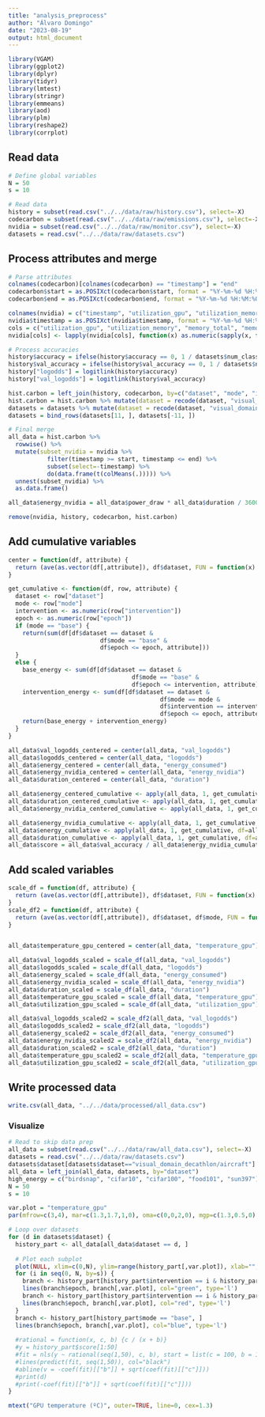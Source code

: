 ```yaml
---
title: "analysis_preprocess"
author: "Álvaro Domingo"
date: "2023-08-19"
output: html_document
---
```


```r
library(VGAM)
library(ggplot2)
library(dplyr)
library(tidyr)
library(lmtest)
library(stringr)
library(emmeans)
library(aod)
library(plm)
library(reshape2)
library(corrplot)
```

## Read data

```r
# Define global variables
N = 50
s = 10

# Read data
history = subset(read.csv("../../data/raw/history.csv"), select=-X)
codecarbon = subset(read.csv("../../data/raw/emissions.csv"), select=-X)
nvidia = subset(read.csv("../../data/raw/monitor.csv"), select=-X)
datasets = read.csv("../../data/raw/datasets.csv")
```

## Process attributes and merge

```r
# Parse attributes
colnames(codecarbon)[colnames(codecarbon) == "timestamp"] = "end"
codecarbon$start = as.POSIXct(codecarbon$start, format = "%Y-%m-%d %H:%M:%OS")
codecarbon$end = as.POSIXct(codecarbon$end, format = "%Y-%m-%d %H:%M:%OS")

colnames(nvidia) = c("timestamp", "utilization_gpu", "utilization_memory", "memory_total", "memory_used", "power_draw", "temperature_gpu")
nvidia$timestamp = as.POSIXct(nvidia$timestamp, format = "%Y-%m-%d %H:%M:%OS")
cols = c("utilization_gpu", "utilization_memory", "memory_total", "memory_used", "power_draw")
nvidia[cols] <- lapply(nvidia[cols], function(x) as.numeric(sapply(x, function(val) unlist(strsplit(as.character(val), " "))[2]))) # Value is after a blank space

# Process accuracies
history$accuracy = ifelse(history$accuracy == 0, 1 / datasets$num_classes[match(history$dataset, datasets$dataset)], history$accuracy)
history$val_accuracy = ifelse(history$val_accuracy == 0, 1 / datasets$num_classes[match(history$dataset, datasets$dataset)], history$val_accuracy)
history["logodds"] = logitlink(history$accuracy)
history["val_logodds"] = logitlink(history$val_accuracy)

hist.carbon = left_join(history, codecarbon, by=c("dataset", "mode", "intervention", "epoch"))
hist.carbon = hist.carbon %>% mutate(dataset = recode(dataset, "visual_domain_decathlon/aircraft" = "aircraft"))
datasets = datasets %>% mutate(dataset = recode(dataset, "visual_domain_decathlon/aircraft" = "aircraft"))
datasets = bind_rows(datasets[11, ], datasets[-11, ])

# Final merge
all_data = hist.carbon %>%
  rowwise() %>%
  mutate(subset_nvidia = nvidia %>%
           filter(timestamp >= start, timestamp <= end) %>%
           subset(select=-timestamp) %>%
           do(data.frame(t(colMeans(.))))) %>%
  unnest(subset_nvidia) %>%
  as.data.frame()

all_data$energy_nvidia = all_data$power_draw * all_data$duration / 3600000

remove(nvidia, history, codecarbon, hist.carbon)
```

## Add cumulative variables

```r
center = function(df, attribute) {
  return (ave(as.vector(df[,attribute]), df$dataset, FUN = function(x) x - mean(x)) + mean(df[,attribute]))
}

get_cumulative <- function(df, row, attribute) {
  dataset <- row["dataset"]
  mode <- row["mode"]
  intervention <- as.numeric(row["intervention"])
  epoch <- as.numeric(row["epoch"])
  if (mode == "base") {
    return(sum(df[df$dataset == dataset &
                          df$mode == "base" & 
                          df$epoch <= epoch, attribute]))
  }
  else {
    base_energy <- sum(df[df$dataset == dataset & 
                                   df$mode == "base" & 
                                   df$epoch <= intervention, attribute])
    intervention_energy <- sum(df[df$dataset == dataset & 
                                           df$mode == mode &
                                           df$intervention == intervention & 
                                           df$epoch <= epoch, attribute])
    return(base_energy + intervention_energy)
  }
}

all_data$val_logodds_centered = center(all_data, "val_logodds")
all_data$logodds_centered = center(all_data, "logodds")
all_data$energy_centered = center(all_data, "energy_consumed")
all_data$energy_nvidia_centered = center(all_data, "energy_nvidia")
all_data$duration_centered = center(all_data, "duration")

all_data$energy_centered_cumulative <- apply(all_data, 1, get_cumulative, df=all_data, attribute="energy_centered")
all_data$duration_centered_cumulative <- apply(all_data, 1, get_cumulative, df=all_data, attribute="duration_centered")
all_data$energy_nvidia_centered_cumulative <- apply(all_data, 1, get_cumulative, df=all_data, attribute="energy_nvidia_centered")

all_data$energy_nvidia_cumulative <- apply(all_data, 1, get_cumulative, df=all_data, attribute="energy_nvidia")
all_data$energy_cumulative <- apply(all_data, 1, get_cumulative, df=all_data, attribute="energy_consumed")
all_data$duration_cumulative <- apply(all_data, 1, get_cumulative, df=all_data, attribute="duration")
all_data$score = all_data$val_accuracy / all_data$energy_nvidia_cumulative
```

## Add scaled variables

```r
scale_df = function(df, attribute) {
  return (ave(as.vector(df[,attribute]), df$dataset, FUN = function(x) (x - mean(x)) / sd(x)) + mean(df[,attribute]))
}
scale_df2 = function(df, attribute) {
  return (ave(as.vector(df[,attribute]), df$dataset, df$mode, FUN = function(x) (x - mean(x)) / sd(x)))
}


all_data$temperature_gpu_centered = center(all_data, "temperature_gpu")

all_data$val_logodds_scaled = scale_df(all_data, "val_logodds")
all_data$logodds_scaled = scale_df(all_data, "logodds")
all_data$energy_scaled = scale_df(all_data, "energy_consumed")
all_data$energy_nvidia_scaled = scale_df(all_data, "energy_nvidia")
all_data$duration_scaled = scale_df(all_data, "duration")
all_data$temperature_gpu_scaled = scale_df(all_data, "temperature_gpu")
all_data$utilization_gpu_scaled = scale_df(all_data, "utilization_gpu")

all_data$val_logodds_scaled2 = scale_df2(all_data, "val_logodds")
all_data$logodds_scaled2 = scale_df2(all_data, "logodds")
all_data$energy_scaled2 = scale_df2(all_data, "energy_consumed")
all_data$energy_nvidia_scaled2 = scale_df2(all_data, "energy_nvidia")
all_data$duration_scaled2 = scale_df2(all_data, "duration")
all_data$temperature_gpu_scaled2 = scale_df2(all_data, "temperature_gpu")
all_data$utilization_gpu_scaled2 = scale_df2(all_data, "utilization_gpu")
```

## Write processed data

```r
write.csv(all_data, "../../data/processed/all_data.csv")
```

### Visualize

```r
# Read to skip data prep
all_data = subset(read.csv("../../data/raw/all_data.csv"), select=-X)
datasets = read.csv("../../data/raw/datasets.csv")
datasets$dataset[datasets$dataset=="visual_domain_decathlon/aircraft"] = "aircraft"
all_data = left_join(all_data, datasets, by="dataset")
high_energy = c("birdsnap", "cifar10", "cifar100", "food101", "sun397")
N = 50
s = 10
```

```r
var.plot = "temperature_gpu"
par(mfrow=c(3,4), mar=c(1.3,1.7,1,0), oma=c(0,0,2,0), mgp=c(1.3,0.5,0), cex.main=1.4, cex.axis=1.1)

# Loop over datasets
for (d in datasets$dataset) {
  history_part <- all_data[all_data$dataset == d, ]
  
  # Plot each subplot
  plot(NULL, xlim=c(0,N), ylim=range(history_part[,var.plot]), xlab="", ylab="", main=d)
  for (i in seq(0, N, by=s)) {
    branch <- history_part[history_part$intervention == i & history_part$mode == "freeze", ]
    lines(branch$epoch, branch[,var.plot], col="green", type='l')
    branch <- history_part[history_part$intervention == i & history_part$mode == "quant", ]
    lines(branch$epoch, branch[,var.plot], col="red", type='l')
  }
  branch <- history_part[history_part$mode == "base", ]
  lines(branch$epoch, branch[,var.plot], col="blue", type='l')
  
  #rational = function(x, c, b) {c / (x + b)}
  #y = history_part$score[1:50]
  #fit = nls(y ~ rational(seq(1,50), c, b), start = list(c = 100, b = 10))
  #lines(predict(fit, seq(1,50)), col="black")
  #abline(v = -coef(fit)[["b"]] + sqrt(coef(fit)[["c"]]))
  #print(d)
  #print(-coef(fit)[["b"]] + sqrt(coef(fit)[["c"]]))
}

mtext("GPU temperature (ºC)", outer=TRUE, line=0, cex=1.3)
```

